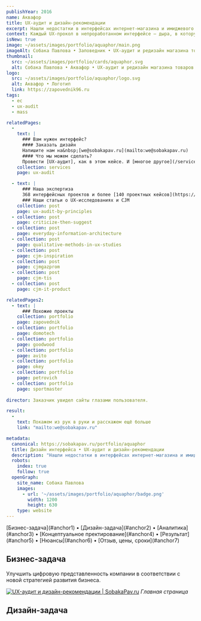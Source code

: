 ```yaml
---
publishYear: 2016
name: Аквафор
title: UX-аудит и дизайн-рекомендации
excerpt: Нашли недостатки в интерфейсах интернет-магазина и имиджевого сайта и придумали, как их исправить.
context: Каждый UX-прокол в непроработанном интерфейсе — дыра, в которую утекают и время с вниманием пользователя, и недополученная прибыль бизнеса. Компания «Аквафор» решила убедиться, что их сайты не протекают.
isNew: true
image: ~/assets/images/portfolio/aquaphor/main.png
imageAlt: Собака Павлова • Заповедник • UX-аудит и редизайн магазина товаров для животных
thumbnail:
  src: ~/assets/images/portfolio/cards/aquaphor.svg
  alt: Собака Павлова • Аквафор • UX-аудит и редизайн магазина товаров для животных
logo:
  src: ~/assets/images/portfolio/aquaphor/logo.svg
  alt: Аквафор • Логотип
  link: https://zapovednik96.ru
tags:
  - ec
  - ux-audit
  - mass

relatedPages:
  -
    text: |
      ### Вам нужен интерфейс?
      #### Заказать дизайн
      Напишите нам на&nbsp;[we@sobakapav.ru](mailto:we@sobakapav.ru) 
      #### Что мы можем сделать?
      Провести [UX-аудит], как в этом кейсе. И [многое другое](/services). 
    collection: services
    page: ux-audit

  - text: |
      ### Наша экспертиза
      368 интерфейсных проектов и более [140 проектных кейсов](https://sobakapav.ru/portfolio).
      ### Наши статьи о UX-исследованиях и CJM
    collection: post
    page: ux-audit-by-principles
  - collection: post
    page: criticize-then-suggest
  - collection: post
    page: everyday-information-architecture
  - collection: post
    page: qualitative-methods-in-ux-studies
  - collection: post
    page: cjm-inspiration
  - collection: post
    page: cjmgazprom
  - collection: post
    page: cjm-tis
  - collection: post
    page: cjm-it-product

relatedPages2:
  - text: |
      ### Похожие проекты
    collection: portfolio
    page: zapovednik
  - collection: portfolio
    page: domotech
  - collection: portfolio
    page: goodwood
  - collection: portfolio
    page: avito
  - collection: portfolio
    page: okey
  - collection: portfolio
    page: petrovich
  - collection: portfolio
    page: sportmaster     
  
director: Заказчик увидел сайты глазами пользователя.

result:
  -
    text: Покажем из рук в руки и расскажем ещё больше
    link: "mailto:we@sobakapav.ru"

metadata:
  canonical: https://sobakapav.ru/portfolio/aquaphor
  title: Дизайн интерфейса • UX-аудит и дизайн-рекомендации
  description: "Нашли недостатки в интерфейсах интернет-магазина и имиджевого сайта и придумали, как их исправить."
  robots:
    index: true
    follow: true
  openGraph:
    site_name: Собака Павлова
    images:
      - url: '~/assets/images/portfolio/aquaphor/badge.png'
        width: 1200
        height: 630
    type: website
---
```



<TOC>
[Бизнес-задача](#anchor1) • [Дизайн-задача](#anchor2) • [Аналитика](#anchor3) • [Концептуальное пректирование](#anchor4) • [Результат](#anchor5) • [Нюансы](#anchor6) • [Отзыв, цены, сроки](#anchor7)
</TOC>

## <a name="anchor1" />Бизнес-задача

Улучшить цифровую представленность компании в соответствии с новой стратегией развития бизнеса.

<a href="/images/portfolio/aquaphor/1.png" target="_blank">![UX-аудит и дизайн-рекомендации | SobakaPav.ru](~/assets/images/portfolio/aquaphor/1.png)</a>
_Главная страница_

## <a name="anchor2" />Дизайн-задача



## <a name="anchor7" />
